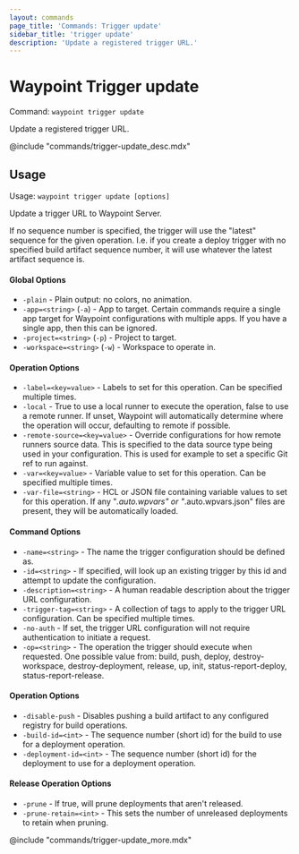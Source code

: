 ```yaml
---
layout: commands
page_title: 'Commands: Trigger update'
sidebar_title: 'trigger update'
description: 'Update a registered trigger URL.'
---
```


# Waypoint Trigger update

Command: `waypoint trigger update`

Update a registered trigger URL.

@include "commands/trigger-update_desc.mdx"

## Usage

Usage: `waypoint trigger update [options]`

Update a trigger URL to Waypoint Server.

If no sequence number is specified, the trigger will use the "latest" sequence
for the given operation. I.e. if you create a deploy trigger with no specified
build artifact sequence number, it will use whatever the latest artifact sequence is.

#### Global Options

- `-plain` - Plain output: no colors, no animation.
- `-app=<string>` (`-a`) - App to target. Certain commands require a single app target for Waypoint configurations with multiple apps. If you have a single app, then this can be ignored.
- `-project=<string>` (`-p`) - Project to target.
- `-workspace=<string>` (`-w`) - Workspace to operate in.

#### Operation Options

- `-label=<key=value>` - Labels to set for this operation. Can be specified multiple times.
- `-local` - True to use a local runner to execute the operation, false to use a remote runner.
  If unset, Waypoint will automatically determine where the operation will occur,
  defaulting to remote if possible.
- `-remote-source=<key=value>` - Override configurations for how remote runners source data. This is specified to the data source type being used in your configuration. This is used for example to set a specific Git ref to run against.
- `-var=<key=value>` - Variable value to set for this operation. Can be specified multiple times.
- `-var-file=<string>` - HCL or JSON file containing variable values to set for this operation. If any "_.auto.wpvars" or "_.auto.wpvars.json" files are present, they will be automatically loaded.

#### Command Options

- `-name=<string>` - The name the trigger configuration should be defined as.
- `-id=<string>` - If specified, will look up an existing trigger by this id and attempt to update the configuration.
- `-description=<string>` - A human readable description about the trigger URL configuration.
- `-trigger-tag=<string>` - A collection of tags to apply to the trigger URL configuration. Can be specified multiple times.
- `-no-auth` - If set, the trigger URL configuration will not require authentication to initiate a request.
- `-op=<string>` - The operation the trigger should execute when requested. One possible value from: build, push, deploy, destroy-workspace, destroy-deployment, release, up, init, status-report-deploy, status-report-release.

#### Operation Options

- `-disable-push` - Disables pushing a build artifact to any configured registry for build operations.
- `-build-id=<int>` - The sequence number (short id) for the build to use for a deployment operation.
- `-deployment-id=<int>` - The sequence number (short id) for the deployment to use for a deployment operation.

#### Release Operation Options

- `-prune` - If true, will prune deployments that aren't released.
- `-prune-retain=<int>` - This sets the number of unreleased deployments to retain when pruning.

@include "commands/trigger-update_more.mdx"
